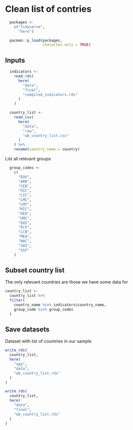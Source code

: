 # Clean list of contries

```r
  packages <-
    c("tidyverse",
      "here")

  pacman::p_load(packages,
                 character.only = TRUE)
```


## Inputs

```r
  indicators <-
    read_rds(
      here(
        "data",
        "final",
        "compiled_indicators.rds"
      )
    )

  country_list <-
    read_csv(
      here(
        "data",
        "raw",
        "wb_country_list.csv"
      )
    ) %>%
    rename(country_name = country)
```

List all relevant groups

```r
  group_codes <-
    c(
      "EUU",
      "ARB",
      "CEB",
      "HIC",
      "LIC",
      "LMC",
      "LMY",
      "MIC",
      "OED",
      "UMC",
      "EAS",
      "ECS",
      "LCN",
      "MEA",
      "NAC",
      "SAS",
      "SSF"
    )
```


## Subset country list

The only relevant countries are those we have some data for

```r
country_list <-
  country_list %>%
  filter(
    country_name %in% indicators$country_name,
    group_code %in% group_codes
  )
```

## Save datasets

Dataset with list of countries in our sample

```r
write_rds(
  country_list,
  here(
    "app",
    "data",
    "wb_country_list.rds"
  )
)

write_rds(
  country_list,
  here(
    "data",
    "final",
    "wb_country_list.rds"
  )
)
```
